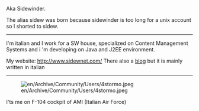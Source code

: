 Aka Sidewinder.

The alias sidew was born because sidewinder is too long for a unix account so I shorted to sidew.

----

I'm italian and I work for a SW house, specialized on Content Management Systems and i 'm developing on Java and J2EE environment.

My website: http://www.sidewnet.com/
There also a [http://www.sidewnet.com/blog blog] but it is mainly written in italian

----

[[File:en/Archive/Community/Users/4stormo.jpeg]]

I'ts me on F-104 cockpit of AMI (Italian Air Force)
